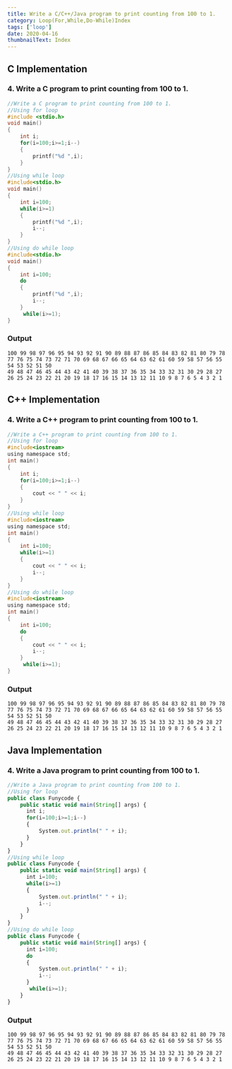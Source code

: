 ```yaml
---
title: Write a C/C++/Java program to print counting from 100 to 1.
category: Loop(For,While,Do-While)Index
tags: ['loop']
date: 2020-04-16
thumbnailText: Index
---
```


## C Implementation
### 4. Write a C program to print counting from 100 to 1.
```c
//Write a C program to print counting from 100 to 1.
//Using for loop
#include <stdio.h>
void main()
{
    int i;
    for(i=100;i>=1;i--)
    {
        printf("%d ",i);
    }
}
//Using while loop
#include<stdio.h>
void main()
{
    int i=100;
    while(i>=1)
    {
        printf("%d ",i);
        i--;
    }
}
//Using do while loop
#include<stdio.h>
void main()
{
    int i=100;
    do
    {
        printf("%d ",i);
        i--;
    }
     while(i>=1);
}
```
### Output
```
100 99 98 97 96 95 94 93 92 91 90 89 88 87 86 85 84 83 82 81 80 79 78 77 76 75 74 73 72 71 70 69 68 67 66 65 64 63 62 61 60 59 58 57 56 55 54 53 52 51 50
49 48 47 46 45 44 43 42 41 40 39 38 37 36 35 34 33 32 31 30 29 28 27 26 25 24 23 22 21 20 19 18 17 16 15 14 13 12 11 10 9 8 7 6 5 4 3 2 1
```

## C++ Implementation
### 4. Write a C++ program to print counting from 100 to 1.
```c
//Write a C++ program to print counting from 100 to 1.
//Using for loop
#include<iostream>
using namespace std;
int main()
{
    int i;
    for(i=100;i>=1;i--)
    {
        cout << " " << i;
    }
}
//Using while loop
#include<iostream>
using namespace std;
int main()
{
    int i=100;
    while(i>=1)
    {
        cout << " " << i;
        i--;
    }
}
//Using do while loop
#include<iostream>
using namespace std;
int main()
{
    int i=100;
    do
    {
        cout << " " << i;
        i--;
    }
     while(i>=1);
}
```
### Output
```
100 99 98 97 96 95 94 93 92 91 90 89 88 87 86 85 84 83 82 81 80 79 78 77 76 75 74 73 72 71 70 69 68 67 66 65 64 63 62 61 60 59 58 57 56 55 54 53 52 51 50
49 48 47 46 45 44 43 42 41 40 39 38 37 36 35 34 33 32 31 30 29 28 27 26 25 24 23 22 21 20 19 18 17 16 15 14 13 12 11 10 9 8 7 6 5 4 3 2 1
```

## Java Implementation
### 4. Write a Java program to print counting from 100 to 1.
```js
//Write a Java program to print counting from 100 to 1.
//Using for loop
public class Funycode {
    public static void main(String[] args) {
      int i;
      for(i=100;i>=1;i--)
      {
          System.out.println(" " + i);
      }
    }
}
//Using while loop
public class Funycode {
    public static void main(String[] args) {
      int i=100;
      while(i>=1)
      {
          System.out.println(" " + i);
          i--;
      }
    }
}
//Using do while loop
public class Funycode {
    public static void main(String[] args) {
      int i=100;
      do
      {
          System.out.println(" " + i);
          i--;
      }
       while(i>=1);
    }
}
```
### Output
```
100 99 98 97 96 95 94 93 92 91 90 89 88 87 86 85 84 83 82 81 80 79 78 77 76 75 74 73 72 71 70 69 68 67 66 65 64 63 62 61 60 59 58 57 56 55 54 53 52 51 50
49 48 47 46 45 44 43 42 41 40 39 38 37 36 35 34 33 32 31 30 29 28 27 26 25 24 23 22 21 20 19 18 17 16 15 14 13 12 11 10 9 8 7 6 5 4 3 2 1
```
